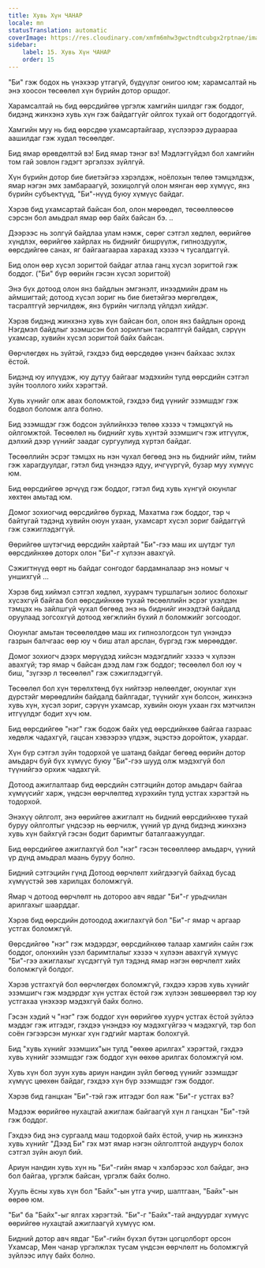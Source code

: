 ```yaml
---
title: Хувь Хүн ЧАНАР
locale: mn
statusTranslation: automatic
coverImage: https://res.cloudinary.com/xmfm6mhw3gwctndtcubgx2rptnae/image/upload/v1740468922/small_cover_tratado_de_psicologia_revolucionaria_a4c0dca4e0.webp
sidebar:
    label: 15. Хувь Хүн ЧАНАР
    order: 15
---
```

"Би" гэж бодох нь үнэхээр утгагүй, бүдүүлэг онигоо юм; харамсалтай нь энэ хоосон төсөөлөл хүн бүрийн дотор оршдог.

Харамсалтай нь бид өөрсдийгөө үргэлж хамгийн шилдэг гэж боддог, бидэнд жинхэнэ хувь хүн гэж байдаггүйг ойлгох тухай огт бодогддоггүй.

Хамгийн муу нь бид өөрсдөө ухамсартайгаар, хүслээрээ дураараа аашилдаг гэж худал төсөөлдөг.

Бид ямар өрөвдөлтэй вэ! Бид ямар тэнэг вэ! Мэдлэггүйдэл бол хамгийн том гай зовлон гэдэгт эргэлзэх зүйлгүй.

Хүн бүрийн дотор бие биетэйгээ хэрэлдэж, ноёлохын төлөө тэмцэлдэж, ямар нэгэн эмх замбараагүй, зохицолгүй олон мянган өөр хүмүүс, янз бүрийн субъектүүд, "Би"-нүүд буюу хүмүүс байдаг.

Хэрэв бид ухамсартай байсан бол, олон мөрөөдөл, төсөөллөөсөө сэрсэн бол амьдрал ямар өөр байх байсан бэ. ..

Дээрээс нь золгүй байдлаа улам нэмж, сөрөг сэтгэл хөдлөл, өөрийгөө хүндлэх, өөрийгөө хайрлах нь биднийг бишрүүлж, гипноздуулж, өөрсдийгөө санах, яг байгаагаараа харахад хэзээ ч тусалдаггүй.

Бид олон өөр хүсэл зоригтой байдаг атлаа ганц хүсэл зоригтой гэж боддог. ("Би" бүр өөрийн гэсэн хүсэл зоригтой)

Энэ бүх дотоод олон янз байдлын эмгэнэлт, инээдмийн драм нь аймшигтай; дотоод хүсэл зориг нь бие биетэйгээ мөргөлдөж, тасралтгүй зөрчилдөж, янз бүрийн чиглэлд үйлдэл хийдэг.

Хэрэв бидэнд жинхэнэ хувь хүн байсан бол, олон янз байдлын оронд Нэгдмэл байдлыг эзэмшсэн бол зорилгын тасралтгүй байдал, сэрүүн ухамсар, хувийн хүсэл зоригтой байх байсан.

Өөрчлөгдөх нь зүйтэй, гэхдээ бид өөрсдөдөө үнэнч байхаас эхлэх ёстой.

Бидэнд юу илүүдэж, юу дутуу байгааг мэдэхийн тулд өөрсдийн сэтгэл зүйн тооллого хийх хэрэгтэй.

Хувь хүнийг олж авах боломжтой, гэхдээ бид үүнийг эзэмшдэг гэж бодвол боломж алга болно.

Бид эзэмшдэг гэж бодсон зүйлийнхээ төлөө хэзээ ч тэмцэхгүй нь ойлгомжтой. Төсөөлөл нь биднийг хувь хүнтэй эзэмшигч гэж итгүүлж, дэлхий дээр үүнийг заадаг сургуулиуд хүртэл байдаг.

Төсөөллийн эсрэг тэмцэх нь нэн чухал бөгөөд энэ нь биднийг ийм, тийм гэж харагдуулдаг, гэтэл бид үнэндээ ядуу, ичгүүргүй, бузар муу хүмүүс юм.

Бид өөрсдийгөө эрчүүд гэж боддог, гэтэл бид хувь хүнгүй оюунлаг хөхтөн амьтад юм.

Домог зохиогчид өөрсдийгөө бурхад, Махатма гэж боддог, тэр ч байтугай тэдэнд хувийн оюун ухаан, ухамсарт хүсэл зориг байдаггүй гэж сэжиглэдэггүй.

Өөрийгөө шүтэгчид өөрсдийн хайртай "Би"-гээ маш их шүтдэг тул өөрсдийнхөө доторх олон "Би"-г хүлээн авахгүй.

Сэжигтнүүд өөрт нь байдаг сонгодог бардамналаар энэ номыг ч уншихгүй ...

Хэрэв бид хиймэл сэтгэл хөдлөл, хуурамч туршлагын золиос болохыг хүсэхгүй байгаа бол өөрсдийнхөө тухай төсөөллийн эсрэг үхэлдэн тэмцэх нь зайлшгүй чухал бөгөөд энэ нь биднийг инээдтэй байдалд оруулаад зогсохгүй дотоод хөгжлийн бүхий л боломжийг зогсоодог.

Оюунлаг амьтан төсөөлөлдөө маш их гипнозлогдсон тул үнэндээ газрын балчгаас өөр юу ч биш атал арслан, бүргэд гэж мөрөөддөг.

Домог зохиогч дээрх мөрүүдэд хийсэн мэдэгдлийг хэзээ ч хүлээн авахгүй; тэр ямар ч байсан дээд лам гэж боддог; төсөөлөл бол юу ч биш, "зүгээр л төсөөлөл" гэж сэжиглэдэггүй.

Төсөөлөл бол хүн төрөлхтөнд бүх нийтээр нөлөөлдөг, оюунлаг хүн дүрстэйг мөрөөдлийн байдалд байлгадаг, түүнийг хүн болсон, жинхэнэ хувь хүн, хүсэл зориг, сэрүүн ухамсар, хувийн оюун ухаан гэх мэтчилэн итгүүлдэг бодит хүч юм.

Бид өөрсдийгөө "нэг" гэж бодож байх үед өөрсдийнхөө байгаа газраас хөдөлж чадахгүй, гацсан хэвээрээ үлдэж, эцэстээ доройтож, ухардаг.

Хүн бүр сэтгэл зүйн тодорхой үе шатанд байдаг бөгөөд өөрийн дотор амьдарч буй бүх хүмүүс буюу "Би"-гээ шууд олж мэдэхгүй бол түүнийгээ орхиж чадахгүй.

Дотоод ажиглалтаар бид өөрсдийн сэтгэцийн дотор амьдарч байгаа хүмүүсийг харж, үндсэн өөрчлөлтөд хүрэхийн тулд устгах хэрэгтэй нь тодорхой.

Энэхүү ойлголт, энэ өөрийгөө ажиглалт нь бидний өөрсдийнхөө тухай буруу ойлголтыг үндсээр нь өөрчилж, үүний үр дүнд бидэнд жинхэнэ хувь хүн байхгүй гэсэн бодит баримтыг баталгаажуулдаг.

Бид өөрсдийгөө ажиглахгүй бол "нэг" гэсэн төсөөллөөр амьдарч, үүний үр дүнд амьдрал маань буруу болно.

Бидний сэтгэцийн гүнд Дотоод өөрчлөлт хийгдээгүй байхад бусад хүмүүстэй зөв харилцах боломжгүй.

Ямар ч дотоод өөрчлөлт нь дотороо авч явдаг "Би"-г урьдчилан арилгахыг шаарддаг.

Хэрэв бид өөрсдийн дотоодод ажиглахгүй бол "Би"-г ямар ч аргаар устгах боломжгүй.

Өөрсдийгөө "нэг" гэж мэдэрдэг, өөрсдийнхөө талаар хамгийн сайн гэж боддог, олонхийн үзэл баримтлалыг хэзээ ч хүлээн авахгүй хүмүүс "Би"-гээ ажиглахыг хүсдэггүй тул тэдэнд ямар нэгэн өөрчлөлт хийх боломжгүй болдог.

Хэрэв устгахгүй бол өөрчлөгдөх боломжгүй, гэхдээ хэрэв хувь хүнийг эзэмшигч гэж мэдэрдэг хүн устгах ёстой гэж хүлээн зөвшөөрвөл тэр юу устгахаа үнэхээр мэдэхгүй байх болно.

Гэсэн хэдий ч "нэг" гэж боддог хүн өөрийгөө хуурч устгах ёстой зүйлээ мэддэг гэж итгэдэг, гэхдээ үнэндээ юу мэдэхгүйгээ ч мэдэхгүй, тэр бол соён гэгээрсэн мунхаг хүн гэдгийг мартаж болохгүй.

Бид "хувь хүнийг эзэмших"ын тулд "өөхөө арилгах" хэрэгтэй, гэхдээ хувь хүнийг эзэмшдэг гэж боддог хүн өөхөө арилгах боломжгүй юм.

Хувь хүн бол зуун хувь ариун нандин зүйл бөгөөд үүнийг эзэмшдэг хүмүүс цөөхөн байдаг, гэхдээ хүн бүр эзэмшдэг гэж боддог.

Хэрэв бид ганцхан "Би"-тэй гэж итгэдэг бол яаж "Би"-г устгах вэ?

Мэдээж өөрийгөө нухацтай ажиглаж байгаагүй хүн л ганцхан "Би"-тэй гэж боддог.

Гэхдээ бид энэ сургаалд маш тодорхой байх ёстой, учир нь жинхэнэ хувь хүнийг "Дээд Би" гэх мэт ямар нэгэн ойлголттой андуурч болох сэтгэл зүйн аюул бий.

Ариун нандин хувь хүн нь "Би"-гийн ямар ч хэлбэрээс хол байдаг, энэ бол байгаа, үргэлж байсан, үргэлж байх болно.

Хууль ёсны хувь хүн бол "Байх"-ын утга учир, шалтгаан, "Байх"-ын өөрөө юм.

"Би" ба "Байх"-ыг ялгах хэрэгтэй. "Би"-г "Байх"-тай андуурдаг хүмүүс өөрийгөө нухацтай ажиглаагүй хүмүүс юм.

Бидний дотор авч явдаг "Би"-гийн бүхэл бүтэн цогцолборт орсон Ухамсар, Мөн чанар үргэлжлэх тусам үндсэн өөрчлөлт нь боломжгүй зүйлээс илүү байх болно.

